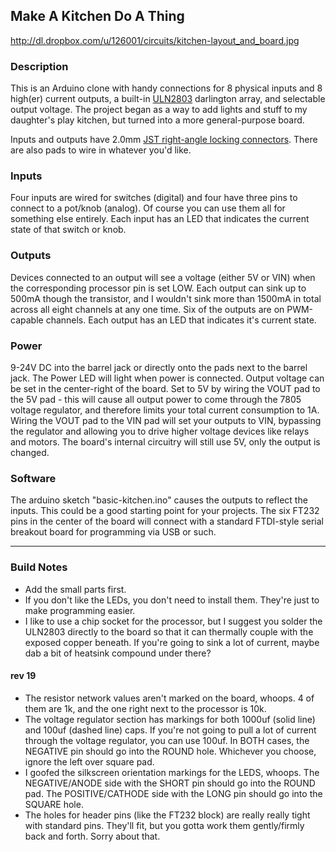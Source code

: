 == Make A Kitchen Do A Thing ==

http://dl.dropbox.com/u/126001/circuits/kitchen-layout_and_board.jpg

=== Description ===
This is an Arduino clone with handy connections for 8 physical inputs and 8 high(er) current outputs, a built-in [http://www.ti.com/lit/ds/symlink/uln2803a.pdf ULN2803] darlington array, and selectable output voltage.  The project began as a way to add lights and stuff to my daughter's play kitchen, but turned into a more general-purpose board.

Inputs and outputs have 2.0mm [http://media.digikey.com/pdf/Data%20Sheets/JST%20PDFs/PH%20Series.pdf JST right-angle locking connectors].  There are also pads to wire in whatever you'd like.

=== Inputs ===
Four inputs are wired for switches (digital) and four have three pins to connect to a pot/knob (analog).  Of course you can use them all for something else entirely.   Each input has an LED that indicates the current state of that switch or knob.

=== Outputs ===
Devices connected to an output will see a voltage (either 5V or VIN) when the corresponding processor pin is set LOW. Each output can sink up to 500mA though the transistor, and I wouldn't sink more than 1500mA in total across all eight channels at any one time.  Six of the outputs are on PWM-capable channels.  Each output has an LED that indicates it's current state.

=== Power ===
9-24V DC into the barrel jack or directly onto the pads next to the barrel jack.  The Power LED will light when power is connected.
Output voltage can be set in the center-right of the board.
Set to 5V by wiring the VOUT pad to the 5V pad - this will cause all output power to come through the 7805 voltage regulator, and therefore limits your total current consumption to 1A.
Wiring the VOUT pad to the VIN pad will set your outputs to VIN, bypassing the regulator and allowing you to drive higher voltage devices like relays and motors.  The board's internal circuitry will still use 5V, only the output is changed.

=== Software ===
The arduino sketch "basic-kitchen.ino" causes the outputs to reflect the inputs.  This could be a good starting point for your projects.
The six FT232 pins in the center of the board will connect with a standard FTDI-style serial breakout board for programming via USB or such.

----

=== Build Notes ===
* Add the small parts first.
* If you don't like the LEDs, you don't need to install them.   They're just to make programming easier.
* I like to use a chip socket for the processor, but I suggest you solder the ULN2803 directly to the board so that it can thermally couple with the exposed copper beneath.  If you're going to sink a lot of current, maybe dab a bit of heatsink compound under there?

==== rev 19 ====
* The resistor network values aren't marked on the board, whoops.  4 of them are 1k, and the one right next to the processor is 10k.
* The voltage regulator section has markings for both 1000uf (solid line) and 100uf (dashed line) caps. If you're not going to pull a lot of current through the voltage regulator, you can use 100uf.  In BOTH cases, the NEGATIVE pin should go into the ROUND hole.  Whichever you choose, ignore the left over square pad.
* I goofed the silkscreen orientation markings for the LEDS, whoops.  The NEGATIVE/ANODE side with the SHORT pin should go into the ROUND pad.  The POSITIVE/CATHODE side with the LONG pin should go into the SQUARE hole.
* The holes for header pins (like the FT232 block) are really really tight with standard pins.  They'll fit, but you gotta work them gently/firmly back and forth.  Sorry about that.